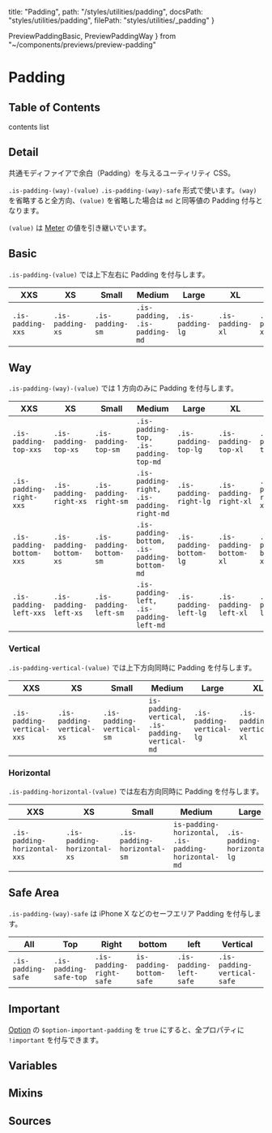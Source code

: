   title: "Padding",
  path: "/styles/utilities/padding",
  docsPath: "styles/utilities/padding",
  filePath: "styles/utilities/_padding"
}

  PreviewPaddingBasic,
  PreviewPaddingWay
} from "~/components/previews/preview-padding"

# Padding

## Table of Contents

contents list

## Detail

共通モディファイアで余白（Padding）を与えるユーティリティ CSS。

`.is-padding-(way)-(value)` `.is-padding-(way)-safe` 形式で使います。`(way)` を省略すると全方向、`(value)` を省略した場合は `md` と同等値の Padding 付与となります。

`(value)` は [Meter](/configs/variables/meter) の値を引き継いでいます。

## Basic

`.is-padding-(value)` では上下左右に Padding を付与します。

<PreviewPaddingBasic />

| XXS               | XS               | Small            | Medium                        | Large            | XL               | XXL               |
| ----------------- | ---------------- | ---------------- | ----------------------------- | ---------------- | ---------------- | ----------------- |
| `.is-padding-xxs` | `.is-padding-xs` | `.is-padding-sm` | `.is-padding, .is-padding-md` | `.is-padding-lg` | `.is-padding-xl` | `.is-padding-xxl` |

## Way

`.is-padding-(way)-(value)` では 1 方向のみに Padding を付与します。

<PreviewPaddingWay />

| XXS                      | XS                      | Small                   | Medium                                      | Large                   | XL                      | XXL                      |
| ------------------------ | ----------------------- | ----------------------- | ------------------------------------------- | ----------------------- | ----------------------- | ------------------------ |
| `.is-padding-top-xxs`    | `.is-padding-top-xs`    | `.is-padding-top-sm`    | `.is-padding-top, .is-padding-top-md`       | `.is-padding-top-lg`    | `.is-padding-top-xl`    | `.is-padding-top-xxl`    |
| `.is-padding-right-xxs`  | `.is-padding-right-xs`  | `.is-padding-right-sm`  | `.is-padding-right, .is-padding-right-md`   | `.is-padding-right-lg`  | `.is-padding-right-xl`  | `.is-padding-right-xxl`  |
| `.is-padding-bottom-xxs` | `.is-padding-bottom-xs` | `.is-padding-bottom-sm` | `.is-padding-bottom, .is-padding-bottom-md` | `.is-padding-bottom-lg` | `.is-padding-bottom-xl` | `.is-padding-bottom-xxl` |
| `.is-padding-left-xxs`   | `.is-padding-left-xs`   | `.is-padding-left-sm`   | `.is-padding-left, .is-padding-left-md`     | `.is-padding-left-lg`   | `.is-padding-left-xl`   | `.is-padding-left-xxl`   |

### Vertical

`.is-padding-vertical-(value)` では上下方向同時に Padding を付与します。

| XXS                        | XS                        | Small                     | Medium                                         | Large                     | XL                        | XXL                        |
| -------------------------- | ------------------------- | ------------------------- | ---------------------------------------------- | ------------------------- | ------------------------- | -------------------------- |
| `.is-padding-vertical-xxs` | `.is-padding-vertical-xs` | `.is-padding-vertical-sm` | `is-padding-vertical, .is-padding-vertical-md` | `.is-padding-vertical-lg` | `.is-padding-vertical-xl` | `.is-padding-vertical-xxl` |

### Horizontal

`.is-padding-horizontal-(value)` では左右方向同時に Padding を付与します。

| XXS                          | XS                          | Small                       | Medium                                             | Large                       | XL                          | XXL                          |
| ---------------------------- | --------------------------- | --------------------------- | -------------------------------------------------- | --------------------------- | --------------------------- | ---------------------------- |
| `.is-padding-horizontal-xxs` | `.is-padding-horizontal-xs` | `.is-padding-horizontal-sm` | `is-padding-horizontal, .is-padding-horizontal-md` | `.is-padding-horizontal-lg` | `.is-padding-horizontal-xl` | `.is-padding-horizontal-xxl` |

## Safe Area

`.is-padding-(way)-safe` は iPhone X などのセーフエリア Padding を付与します。

| All                | Top                    | Right                    | bottom                   | left                    | Vertical                    | Horizontal                    |
| ------------------ | ---------------------- | ------------------------ | ------------------------ | ----------------------- | --------------------------- | ----------------------------- |
| `.is-padding-safe` | `.is-padding-safe-top` | `.is-padding-right-safe` | `is-padding-bottom-safe` | `.is-padding-left-safe` | `.is-padding-vertical-safe` | `.is-padding-horizontal-safe` |

## Important

[Option](/configs/variables/option#option-important-xxxx) の `$option-important-padding` を `true` にすると、全プロパティに `!important` を付与できます。

## Variables

<PreviewVariablesSingle filePath={meta.filePath} viewCompiled={true} />

## Mixins

<PreviewMixins filePath={meta.filePath} />

## Sources

<PreviewSources
  title={meta.title}
  docsPath={meta.docsPath}
  scssPath={meta.filePath}
/>
